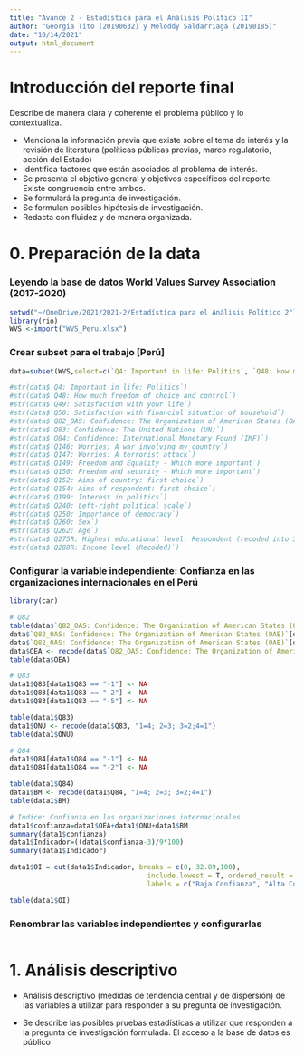 ```yaml
---
title: "Avance 2 - Estadística para el Análisis Político II"
author: "Georgia Tito (20190632) y Meloddy Saldarriaga (20190185)"
date: "10/14/2021"
output: html_document
---
```


# Introducción del reporte final

Describe de manera clara y coherente el problema público y lo contextualiza. 

- Menciona la información previa que existe sobre el tema de interés y la revisión de literatura (políticas públicas previas, marco regulatorio, acción del Estado)
- Identifica factores que están asociados al problema de interés.
- Se presenta el objetivo general y objetivos específicos del reporte. Existe congruencia entre ambos.
- Se formulará la pregunta de investigación. 
- Se formulan posibles hipótesis de investigación.
- Redacta con fluidez y de manera organizada.


# 0. Preparación de la data

### Leyendo la base de datos **World Values Survey Association (2017-2020)**
```r
setwd("~/OneDrive/2021/2021-2/Estadística para el Análisis Político 2")
library(rio)
WVS <-import("WVS_Peru.xlsx")
```

### Crear subset para el trabajo [Perú]
```r
data=subset(WVS,select=c(`Q4: Important in life: Politics`, `Q48: How much freedom of choice and control`, `Q49: Satisfaction with your life`, `Q50: Satisfaction with financial situation of household`, `Q82_OAS: Confidence: The Organization of American States (OAE)`, `Q83: Confidence: The United Nations (UN)`, `Q84: Confidence: International Monetary Found (IMF)`, `Q146: Worries: A war involving my country`, `Q147: Worries: A terrorist attack`, `Q149: Freedom and Equality - Which more important`, `Q150: Freedom and security - Which more important`, `Q152: Aims of country: first choice`, `Q154: Aims of respondent: first choice`, `Q199: Interest in politics`, `Q240: Left-right political scale`, `Q250: Importance of democracy`, `Q260: Sex`, `Q262: Age`, `Q275R: Highest educational level: Respondent (recoded into 3 groups)`, `Q288R: Income level (Recoded)`))

#str(data$`Q4: Important in life: Politics`)
#str(data$`Q48: How much freedom of choice and control`)
#str(data$`Q49: Satisfaction with your life`)
#str(data$`Q50: Satisfaction with financial situation of household`)
#str(data$`Q82_OAS: Confidence: The Organization of American States (OAE)`)
#str(data$`Q83: Confidence: The United Nations (UN)`)
#str(data$`Q84: Confidence: International Monetary Found (IMF)`)
#str(data$`Q146: Worries: A war involving my country`)
#str(data$`Q147: Worries: A terrorist attack`)
#str(data$`Q149: Freedom and Equality - Which more important`)
#str(data$`Q150: Freedom and security - Which more important`)
#str(data$`Q152: Aims of country: first choice`)
#str(data$`Q154: Aims of respondent: first choice`)
#str(data$`Q199: Interest in politics`)
#str(data$`Q240: Left-right political scale`)
#str(data$`Q250: Importance of democracy`)
#str(data$`Q260: Sex`)
#str(data$`Q262: Age`)
#str(data$`Q275R: Highest educational level: Respondent (recoded into 3 groups)`)
#str(data$`Q288R: Income level (Recoded)`)
```


### Configurar la variable independiente: Confianza en las organizaciones internacionales en el Perú
```r
library(car)

# Q82
table(data$`Q82_OAS: Confidence: The Organization of American States (OAE)`)
data$`Q82_OAS: Confidence: The Organization of American States (OAE)`[data$`Q82_OAS: Confidence: The Organization of American States (OAE)` == "-1"] <- NA
data$`Q82_OAS: Confidence: The Organization of American States (OAE)`[data$`Q82_OAS: Confidence: The Organization of American States (OAE)` == "-2"] <- NA
data$OEA <- recode(data$`Q82_OAS: Confidence: The Organization of American States (OAE)`, "1=4; 2=3; 3=2;4=1")
table(data$OEA)

# Q83
data1$Q83[data1$Q83 == "-1"] <- NA
data1$Q83[data1$Q83 == "-2"] <- NA
data1$Q83[data1$Q83 == "-5"] <- NA

table(data1$Q83)
data1$ONU <- recode(data1$Q83, "1=4; 2=3; 3=2;4=1")
table(data1$ONU)

# Q84
data1$Q84[data1$Q84 == "-1"] <- NA
data1$Q84[data1$Q84 == "-2"] <- NA

table(data1$Q84)
data1$BM <- recode(data1$Q84, "1=4; 2=3; 3=2;4=1")
table(data1$BM)

# Indice: Confianza en las organizaciones internacionales
data1$confianza=data1$OEA+data1$ONU+data1$BM
summary(data1$confianza)
data1$Indicador=((data1$confianza-3)/9*100) 
summary(data1$Indicador)

data1$OI = cut(data1$Indicador, breaks = c(0, 32.89,100),
                                  include.lowest = T, ordered_result = T,
                                  labels = c("Baja Confianza", "Alta Confianza"))

table(data1$OI)
```


### Renombrar las variables independientes y configurarlas
```r


```


# 1. Análisis descriptivo

- Análisis descriptivo (medidas de tendencia central y de dispersión) de las variables a utilizar para responder a su pregunta de investigación.

- Se describe las posibles pruebas estadísticas a utilizar que responden a la pregunta de investigación formulada. El acceso a la base de datos es público
